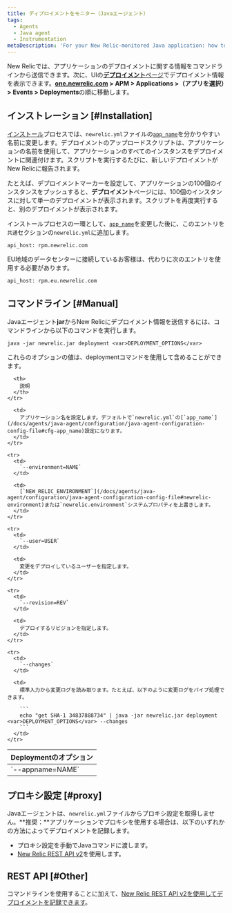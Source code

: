```yaml
---
title: ディプロイメントをモニター（Javaエージェント）
tags:
  - Agents
  - Java agent
  - Instrumentation
metaDescription: 'For your New Relic-monitored Java application: how to track and monitor deployment data.'
---
```


New Relicでは、アプリケーションのデプロイメントに関する情報をコマンドラインから送信できます。次に、UIの[**デプロイメント**ページ](/docs/apm/applications-menu/events/deployments-page)でデプロイメント情報を表示できます。**[one.newrelic.com](https://one.newrelic.com) > APM > Applications >（アプリを選択）> Events > Deployments**の順に移動します。

## インストレーション [#Installation]

[インストール](/docs/agents/java-agent/installation/java-agent-manual-installation)プロセスでは、`newrelic.yml`ファイルの[`app_name`](/docs/agents/java-agent/configuration/java-agent-configuration-config-file#cfg-app_name)を分かりやすい名前に変更します。デプロイメントのアップロードスクリプトは、アプリケーションの名前を使用して、アプリケーションのすべてのインスタンスをデプロイメントに関連付けます。スクリプトを実行するたびに、新しいデプロイメントがNew Relicに報告されます。

たとえば、デプロイメントマーカーを設定して、アプリケーションの100個のインスタンスをプッシュすると、**デプロイメント**ページには、100個のインスタンスに対して単一のデプロイメントが表示されます。スクリプトを再度実行すると、別のデプロイメントが表示されます。

インストールプロセスの一環として、[`app_name`](/docs/agents/java-agent/configuration/java-agent-configuration-config-file#cfg-app_name)を変更した後に、このエントリを`共通`セクションの`newrelic.yml`に追加します。

```
api_host: rpm.newrelic.com
```

EU地域のデータセンターに接続しているお客様は、代わりに次のエントリを使用する必要があります。

```
api_host: rpm.eu.newrelic.com
```

## コマンドライン [#Manual]

Javaエージェント**jar**からNew Relicにデプロイメント情報を送信するには、コマンドラインから以下のコマンドを実行します。

```
java -jar newrelic.jar deployment <var>DEPLOYMENT_OPTIONS</var>
```

これらのオプションの値は、deploymentコマンドを使用して含めることができます。

<table>
  <thead>
    <tr>
      <th style={{ width: "225px" }}>
        Deploymentのオプション
      </th>

      <th>
        説明
      </th>
    </tr>
  </thead>

  <tbody>
    <tr>
      <td>
        `--appname=NAME`
      </td>

      <td>
        アプリケーション名を設定します。デフォルトで`newrelic.yml`の[`app_name`](/docs/agents/java-agent/configuration/java-agent-configuration-config-file#cfg-app_name)設定になります。
      </td>
    </tr>

    <tr>
      <td>
        `--environment=NAME`
      </td>

      <td>
        [`NEW_RELIC_ENVIRONMENT`](/docs/agents/java-agent/configuration/java-agent-configuration-config-file#newrelic-environment)または`newrelic.environment`システムプロパティを上書きします。
      </td>
    </tr>

    <tr>
      <td>
        `--user=USER`
      </td>

      <td>
        変更をデプロイしているユーザーを指定します。
      </td>
    </tr>

    <tr>
      <td>
        `--revision=REV`
      </td>

      <td>
        デプロイするリビジョンを指定します。
      </td>
    </tr>

    <tr>
      <td>
        `--changes`
      </td>

      <td>
        標準入力から変更ログを読み取ります。たとえば、以下のように変更ログをパイプ処理できます。

        ```
        echo "get SHA-1 34837888734" | java -jar newrelic.jar deployment <var>DEPLOYMENT_OPTIONS</var> --changes
        ```
      </td>
    </tr>
  </tbody>
</table>

## プロキシ設定 [#proxy]

Javaエージェントは、`newrelic.yml`ファイルからプロキシ設定を取得しません。**推奨：**アプリケーションでプロキシを使用する場合は、以下のいずれかの方法によってデプロイメントを記録します。

* プロキシ設定を手動でJavaコマンドに渡します。
* [New Relic REST API v2](/docs/apm/new-relic-apm/maintenance/recording-deployments)を使用します。

## REST API [#Other]

コマンドラインを使用することに加えて、[New Relic REST API v2を使用してデプロイメントを記録できます](/docs/apm/new-relic-apm/maintenance/recording-deployments)。
